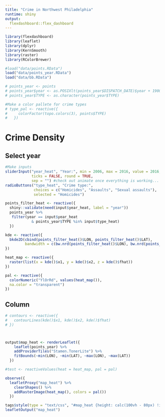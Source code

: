 ```yaml
---
title: "Crime in Northwest Philadelphia"
runtime: shiny
output: 
  flexdashboard::flex_dashboard
---
```

```r
library(flexdashboard)
library(leaflet)
library(dplyr)
library(KernSmooth)
library(raster)
library(RColorBrewer)

#load("data/points.RData")
load("data/points_year.RData")
load("data/bb.RData")

# points_year <- points
# points_year$year <- as.POSIXlt(points_year$DISPATCH_DATE)$year + 1900
# points_year$TYPE <- as.character(points_year$TYPE)

#Make a color pallete for crime types
# type_pal <- reactive({
#     colorFactor(topo.colors(3), points$TYPE)
#   })

```
Crime Density
=============

Select year {.sidebar}
----------------------

```r
#Make inputs
sliderInput("year_heat", "Year:", min = 2006, max = 2016, value = 2016, step = 1,
            ticks = FALSE, round = TRUE,
            sep = "") #check out animate once everything is working...
radioButtons("type_heat", "Crime type:",
             choices = c("Homicides", "Assaults", "Sexual assaults"), 
             selected = "Homicides")

points_filter_heat <- reactive({
  shiny::validate(need(input$year_heat, label = "year"))
  points_year %>% 
   filter(year == input$year_heat
            & points_year$TYPE %in% input$type_heat)
  })

kde <- reactive({
  bkde2D(cbind(points_filter_heat()$LON, points_filter_heat()$LAT),
         bandwidth = c(bw.nrd(points_filter_heat()$LON), bw.nrd(points_filter_heat()$LAT)))
})

heat_map <- reactive({
  raster(list(x = kde()$x1, y = kde()$x2, z = kde()$fhat))
})

pal <- reactive({
  colorNumeric("YlOrRd", values(heat_map()),
  na.color = "transparent")
})

```


Column
-------

```r


# contours <- reactive({
#   contourLines(kde()$x1, kde()$x2, kde()$fhat)
# })



output$map_heat <- renderLeaflet({
    leaflet(points_year) %>%
    addProviderTiles("Stamen.TonerLite") %>%
    fitBounds(~min(LON), ~min(LAT), ~max(LON), ~max(LAT))
  })

#test <- reactiveValues(heat = heat_map, pal = pal)

observe({
  leafletProxy("map_heat") %>%
    clearShapes() %>%
    addRasterImage(heat_map(), colors = pal())
  })

tags$style(type = "text/css", "#map_heat {height: calc(100vh - 80px) !important;}")
leafletOutput("map_heat")
```
